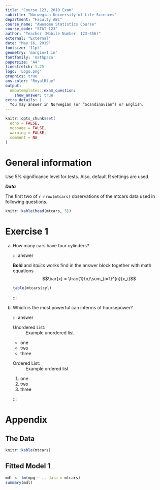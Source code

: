 ```yaml
---
title: "Course 123, 2019 Exam"
subtitle: "Norwegian University of Life Sciences"
department: "Faculty ABC"
course_name: "Awesome Statistics Course"
course_code: "STAT 123"
author: "Teacher (Mobile Number: 123-456)"
external: "External"
date: "May 16, 2019"
fontsize: '11pt'
geometry: 'margin=1 in'
fontfamily: 'mathpazo'
papersize: 'A4'
linestretch: 1.25
logo: 'Logo.png'
graphics: true
ans-color: "RoyalBlue"
output:
  nmbutemplates::exam_question:
    show_answer: true
extra_details: |
  You may answer in Norwegian (or “Scandinavian”) or English.
---
```


```r
knitr::opts_chunk$set(
  echo = FALSE,
  message = FALSE,
  warning = FALSE,
  comment = NA
)
```

# General information

Use 5% significance level for tests. Also, default R settings are used.

***Data***

The first two of `r nrow(mtcars)` observations of the mtcars data used in following questions.

```r
knitr::kable(head(mtcars, 5))
```

# Exercise 1

a) How many cars have four cylinders?

    ::: answer
    
    **Bold** and _italics_ works find in the answer block together with math equations
    $$\bar{x} = \frac{1}{n}\sum_{i=1}^{n}{x_i}$$
        
    ```r
    table(mtcars$cyl)
    ```

    :::
    
b) Which is the most powerful can interms of hoursepower?
    
    ::: answer
    
    Unordered List:
    : Example unordered list
      
      - one
      - two
      - three

    Ordered List:
    : Example ordered list
      
      1. one
      1. two
      1. three
      
    :::

# Appendix

## The Data
```r
knitr::kable(mtcars)
```

## Fitted Model 1
```r
mdl <- lm(mpg ~ ., data = mtcars)
summary(mdl)
```

